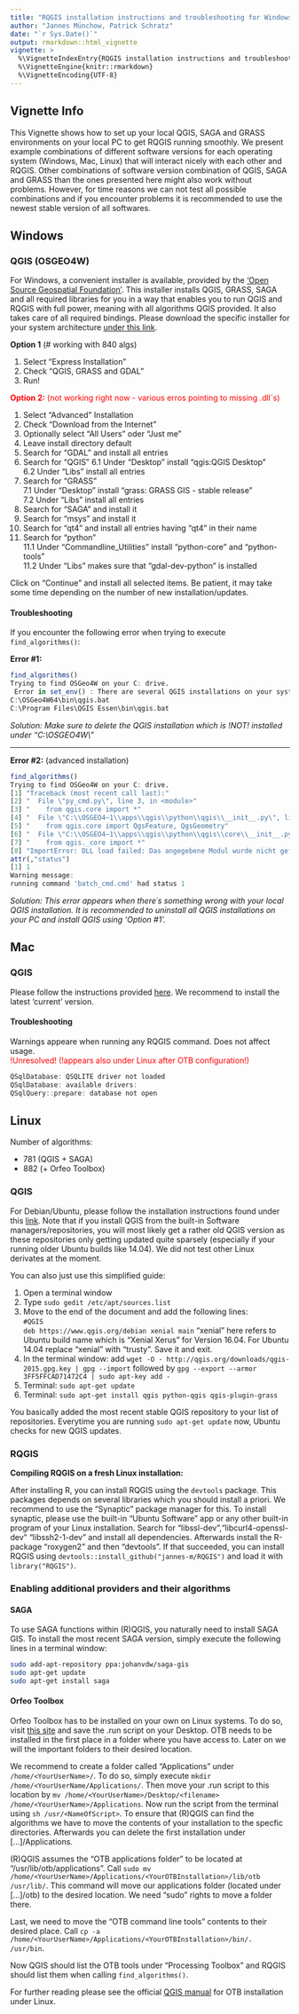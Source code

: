 ```yaml
---
title: "RQGIS installation instructions and troubleshooting for Windows, Mac, Linux"
author: "Jannes Münchow, Patrick Schratz"
date: "`r Sys.Date()`"
output: rmarkdown::html_vignette
vignette: >
  %\VignetteIndexEntry{RQGIS installation instructions and troubleshooting for Windows, Mac, Linux"}
  %\VignetteEngine{knitr::rmarkdown}
  %\VignetteEncoding{UTF-8}
---
```



## Vignette Info

This Vignette shows how to set up your local QGIS, SAGA and GRASS environments 
on your local PC to get RQGIS running smoothly. We present example combinations 
of different software versions for each operating system (Windows, Mac, Linux) 
that will interact nicely with each other and RQGIS. Other combinations of 
software version combination of QGIS, SAGA and GRASS than the ones presented 
here might also work without problems. However, for time reasons we can not test
all possible combinations and if you encounter problems it is recommended to use
the newest stable version of all softwares.  



## Windows

### QGIS (OSGEO4W)

For Windows, a convenient installer is available, provided by the 
['Open Source Geospatial Foundation'](http://www.osgeo.org/). This installer
installs QGIS, GRASS, SAGA and all required libraries for you in a way that 
enables you to run QGIS and RQGIS with full power, meaning with all algorithms
QGIS provided. It also takes care of all required bindings. Please download the 
specific installer for your system architecture 
[under this link](http://trac.osgeo.org/osgeo4w/).  

**Option 1** (# working with 840 algs)  

1. Select "Express Installation" 
2. Check "QGIS, GRASS and GDAL"
3. Run!

<span style="color:red">**Option 2:** (not working right now - various erros pointing to missing .dll´s)

1. Select "Advanced" Installation 
2. Check "Download from the Internet"  
3. Optionally select "All Users" oder "Just me"  
4. Leave install directory default  
5. Search for "GDAL" and install all entries 
6. Search for "QGIS"
6.1 Under "Desktop" install "qgis:QGIS Desktop"  
6.2 Under "Libs" install all entries  
7. Search for "GRASS"  
7.1 Under "Desktop" install "grass: GRASS GIS - stable release"  
7.2 Under "Libs" install all entries  
8. Search for "SAGA" and install it  
9. Search for "msys" and install it  
10. Search for "qt4" and install all entries having "qt4" in their name  
11. Search for "python"   
11.1 Under "Commandline_Utilities" install "python-core" and "python-tools"  
11.2 Under "Libs" makes sure that "gdal-dev-python" is installed  

Click on "Continue" and install all selected items. Be patient, it may take 
some time depending on the number of new installation/updates. </span>


#### Troubleshooting
If you encounter the following error when trying to execute `find_algorithms()`:  

**Error #1:**   

``` r
find_algorithms()
Trying to find OSGeo4W on your C: drive.
 Error in set_env() : There are several QGIS installations on your system:
C:\OSGeo4W64\bin\qgis.bat
C:\Program Files\QGIS Essen\bin\qgis.bat 
```
*Solution: Make sure to delete the QGIS installation which is !NOT! installed* 
*under "C:\\OSGEO4W\\"*

----

**Error #2:**  (advanced installation)

```r
find_algorithms()
Trying to find OSGeo4W on your C: drive.
[1] "Traceback (most recent call last):"                                                        
[2] "  File \"py_cmd.py\", line 3, in <module>"                                                 
[3] "    from qgis.core import *"                                                               
[4] "  File \"C:\\OSGEO4~1\\apps\\qgis\\python\\qgis\\__init__.py\", line 36, in <module>"      
[5] "    from qgis.core import QgsFeature, QgsGeometry"                                         
[6] "  File \"C:\\OSGEO4~1\\apps\\qgis\\python\\qgis\\core\\__init__.py\", line 34, in <module>"
[7] "    from qgis._core import *"                                                              
[8] "ImportError: DLL load failed: Das angegebene Modul wurde nicht gefunden."                  
attr(,"status")
[1] 1
Warning message:
running command 'batch_cmd.cmd' had status 1 
```

*Solution: This error appears when there´s something wrong with your local QGIS installation.*
*It is recommended to uninstall all QGIS installations on your PC and install* 
*QGIS using 'Option #1'.*  


## Mac
### QGIS
Please follow the instructions provided 
[here](https://www.qgis.org/de/site/forusers/download.html). We recommend to 
install the latest 'current' version. 

#### Troubleshooting
Warnings appeare when running any RQGIS command. Does not affect usage.  
<span style="color:red">!Unresolved! (!appears also under Linux after OTB configuration!)
```r
QSqlDatabase: QSQLITE driver not loaded
QSqlDatabase: available drivers: 
QSqlQuery::prepare: database not open
```

## Linux
Number of algorithms: 

- 781 (QGIS + SAGA)
- 882 (+ Orfeo Toolbox)


### QGIS
For Debian/Ubuntu, please follow the installation instructions found under this
[link](https://www.qgis.org/de/site/forusers/alldownloads.html). Note that if 
you install QGIS from the built-in Software managers/repositories, you will most 
likely get a rather old QGIS version as these repositories only getting updated 
quite sparsely (especially if your running older Ubuntu builds like 14.04). 
We did not test other Linux derivates at the moment.

You can also just use this simplified guide:

1. Open a terminal window
2. Type `sudo gedit /etc/apt/sources.list`
3. Move to the end of the document and add the following lines:   
  `#QGIS`  
  `deb https://www.qgis.org/debian xenial main` "xenial" here refers to 
  Ubuntu build name which is "Xenial Xerus" for Version 16.04. For Ubuntu 14.04
  replace "xenial" with "trusty". Save it and exit. 
4. In the terminal window: 
add `wget -O - http://qgis.org/downloads/qgis-2015.gpg.key | gpg --import` 
followed by `gpg --export --armor 3FF5FFCAD71472C4 | sudo apt-key add -`
5. Terminal: `sudo apt-get update` 
6. Terminal: `sudo apt-get install qgis python-qgis qgis-plugin-grass`

You basically added the most recent stable QGIS repository to your list of
repositories. Everytime you are running `sudo apt-get update` now, Ubuntu checks for
new QGIS updates. 

### RQGIS
**Compiling RQGIS on a fresh Linux installation:**

After installing R, you can install RQGIS using the `devtools` package. This packages
depends on several libraries which you should install a priori.
We recommend to use the "Synaptic" package manager for this. To install synaptic, please 
use the built-in "Ubuntu Software" app or any other built-in program of your Linux installation.
Search for "libssl-dev","libcurl4-openssl-dev" "libssh2-1-dev" and install all dependencies. Afterwards install the R-package "roxygen2" and then "devtools". If that succeeded, you can install RQGIS
using `devtools::install_github("jannes-m/RQGIS")` and load it with `library("RQGIS")`.

### Enabling additional providers and their algorithms

#### SAGA
To use SAGA functions within (R)QGIS, you naturally need to install SAGA GIS. To install the most recent SAGA version, simply execute the following lines in a terminal window: 

```bash
sudo add-apt-repository ppa:johanvdw/saga-gis  
sudo apt-get update
sudo apt-get install saga
```

#### Orfeo Toolbox
Orfeo Toolbox has to be installed on your own on Linux systems. To do so, visit [this site](https://www.orfeo-toolbox.org/download/) and save the .run script on your Desktop. 
OTB needs to be installed in the first place in a folder where you have access to. Later on we will the important folders to their desired location. 

We recommend to create a folder called "Applications" under `/home/<YourUserName>/`. To do so, simply execute `mkdir /home/<YourUserName/Applications/`. Then move your .run script to this location by `mv /home/<YourUserName>/Desktop/<filename> /home/<YourUserName>/Applications`. Now run the script from the terminal using `sh /usr/<NameOfScript>`. To ensure that (R)QGIS can find the algorithms we have to move the contents of your installation to the specfic directories. Afterwards you can delete the first installation under [...]/Applications.

(R)QGIS assumes the "OTB applications folder" to be located at "/usr/lib/otb/applications". Call `sudo mv /home/<YourUserName>/Applications/<YourOTBInstallation>/lib/otb /usr/lib/`. This command will move our applications folder (located under [...]/otb) to the desired location. We need "sudo" rights to move a folder there. 

Last, we need to move the "OTB command line tools" contents to their desired place. Call `cp -a /home/<YourUserName>/Applications/<YourOTBInstallation>/bin/. /usr/bin`. 

Now QGIS should list the OTB tools under "Processing Toolbox" and RQGIS should list them when calling `find_algorithms()`. 

For further reading please see the official [QGIS manual](/home/<YourUserName>/Applications/<YourOTBInstallation>/) for OTB installation under Linux. 